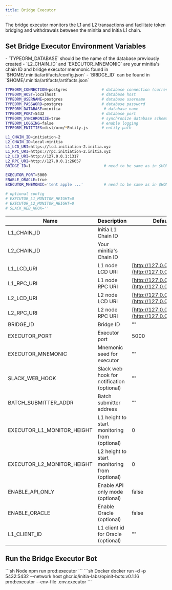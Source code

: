 ```yaml
---
title: Bridge Executor
---
```


The bridge executor monitors the L1 and L2 transactions and facilitate token bridging and withdrawals between the minitia and Initia L1 chain.

## Set Bridge Executor Environment Variables

<Note>
- `TYPEORM_DATABASE` should be the name of the database previously created
- `L2_CHAIN_ID` and `EXECUTOR_MNEMONIC` are your minitia's chain ID and bridge executor menmonic found in `$HOME/.minitia/artifacts/config.json`
- `BRIDGE_ID` can be found in `$HOME/.minitia/artifacts/artifacts.json`
</Note>

```sh .env.executor
TYPEORM_CONNECTION=postgres               # database connection (currently only support `postgres`)
TYPEORM_HOST=localhost                    # database host
TYPEORM_USERNAME=postgres                 # database username
TYPEORM_PASSWORD=postgres                 # database password
TYPEORM_DATABASE=minitia                   # database name
TYPEORM_PORT=5432                         # database port
TYPEORM_SYNCHRONIZE=true                  # synchronize database schema
TYPEORM_LOGGING=false                     # enable logging
TYPEORM_ENTITIES=dist/orm/*Entity.js      # entity path

L1_CHAIN_ID=initiation-2
L2_CHAIN_ID=local-minitia
L1_LCD_URI=https://lcd.initiation-2.initia.xyz
L1_RPC_URI=https://rpc.initiation-2.initia.xyz
L2_LCD_URI=http://127.0.0.1:1317
L2_RPC_URI=http://127.0.0.1:26657
BRIDGE_ID=1                                # need to be same as in $HOME/.minitia/artifacts/artifacts.json

EXECUTOR_PORT=5000
ENABLE_ORACLE=true
EXECUTOR_MNEMONIC='tent apple ...'         # need to be same as in $HOME/.minitia/artifacts/artifacts.json

# optional config
# EXECUTOR_L1_MONITOR_HEIGHT=0
# EXECUTOR_L2_MONITOR_HEIGHT=0
# SLACK_WEB_HOOK=''
```

| Name                        | Description                                   | Default                  |
|-----------------------------|-----------------------------------------------|--------------------------|
| L1_CHAIN_ID                 | Initia L1 Chain ID                            |                          |
| L2_CHAIN_ID                 | Your minitia's Chain ID                       |                          |
| L1_LCD_URI                  | L1 node LCD URI                               | [http://127.0.0.1:1317](http://127.0.0.1:1317)   |
| L1_RPC_URI                  | L1 node RPC URI                               | [http://127.0.0.1:26657](http://127.0.0.1:26657) |
| L2_LCD_URI                  | L2 node LCD URI                               | [http://127.0.0.1:1317](http://127.0.0.1:1317)   |
| L2_RPC_URI                  | L2 node RPC URI                               | [http://127.0.0.1:26657](http://127.0.0.1:26657) |
| BRIDGE_ID                   | Bridge ID                                     | ""                       |
| EXECUTOR_PORT               | Executor port                                 | 5000                     |
| EXECUTOR_MNEMONIC           | Mnemonic seed for executor                    | ""                       |
| SLACK_WEB_HOOK              | Slack web hook for notification (optional)    | ""                       |
| BATCH_SUBMITTER_ADDR        | Batch submitter address                       | ""                       |
| EXECUTOR_L1_MONITOR_HEIGHT  | L1 height to start monitoring from (optional) | 0                        |
| EXECUTOR_L2_MONITOR_HEIGHT  | L2 height to start monitoring from (optional) | 0                        |
| ENABLE_API_ONLY             | Enable API only mode (optional)               | false                    |
| ENABLE_ORACLE               | Enable Oracle (optional)                      | false                    |
| L1_CLIENT_ID                | L1 client id for Oracle (optional)            | ""                       |


## Run the Bridge Executor Bot

<CodeGroup>
```sh Node
npm run prod:executor
```
```sh Docker
docker run -d -p 5432:5432 --network host ghcr.io/initia-labs/opinit-bots:v0.1.16 prod:executor --env-file .env.executor
```
</CodeGroup>